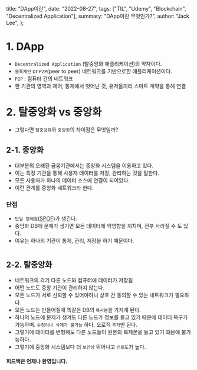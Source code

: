 
  title: "DApp이란",
  date: "2022-08-27",
  tags: ["TIL", "Udemy", "Blockchain", "Decentralized Application"],
  summary: "DApp이란 무엇인가?",
  author: "Jack Lee",
};

# 1. DApp

- `Decentralized Application` (탈중앙화 애플리케이션)의 약자이다.
- `블록체인` or `P2P`(peer to peer) 네트워크를 기반으로한 애플리케이션이다.
- `P2P` : 컴퓨터 간의 네트워크
- 한 기관의 영역과 제어, 통제에서 벗어난 것, 유저들끼리 스마트 계약을 통해 연결

# 2. 탈중앙화 vs 중앙화

- 그렇다면 `탈중앙화`와 `중앙화`의 차이점은 무엇일까?

## 2-1. 중앙화

- 대부분의 오래된 금융기관에서는 중앙화 시스템을 이용하고 있다.
- 이는 특정 기관을 통해 사용자 데이터를 저장, 관리하는 것을 말한다.
- 모든 사용자가 하나의 데이터 소스에 연결이 되어있다.
- 이런 관계를 중앙화 네트워크라 한다.

### 단점

- `단일 장애점`([SPOF](https://ko.wikipedia.org/wiki/%EB%8B%A8%EC%9D%BC_%EC%9E%A5%EC%95%A0%EC%A0%90))가 생긴다.
- 중앙화 DB에 문제가 생기면 모든 데이터에 악영향을 끼치며, 전부 사라질 수 도 있다.
- 이유는 하나의 기관이 통제, 관리, 저장을 하기 때문이다.

#

## 2-2. 탈중앙화

- 네트워크의 각기 다른 노드와 컴퓨터에 데이터가 저장됨
- 어떤 노드도 중앙 기관이 관리하지 않는다.
- 모든 노드가 서로 신뢰할 수 있어야하니 상호 간 동의할 수 있는 네트워크가 필요하다.
- 모든 노드는 만들어질때 똑같은 DB의 `복사본`을 가지게 된다.
- 하나의 노드에 문제가 생겨도 다른 노드가 정보를 들고 있기 때문에 데이터 복구가 가능하며. `수정이나 삭제가 불가능` 하다. 오로직 `추가`만 된다.
- 그렇기에 데이터를 변형해도 다른 노드들이 원본의 복제본을 들고 있기 떄문에 불가능하다.
- 그렇기에 중앙화 시스템보다 더 `보안상` 뛰어나고 `신뢰도`가 높다.

#### 피드백은 언제나 환영입니다.

